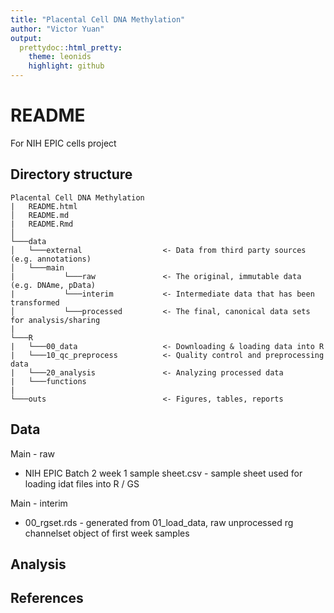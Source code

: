 ```yaml
---
title: "Placental Cell DNA Methylation"
author: "Victor Yuan"
output:
  prettydoc::html_pretty:
    theme: leonids
    highlight: github
---
```


# README

For NIH EPIC cells project

## Directory structure

```
Placental Cell DNA Methylation
|   README.html
│   README.md                   
|   README.Rmd 
│   
└───data
│   └───external                  <- Data from third party sources (e.g. annotations)
│   └───main
|           └───raw               <- The original, immutable data (e.g. DNAme, pData)          
|           └───interim           <- Intermediate data that has been transformed
│           └───processed         <- The final, canonical data sets for analysis/sharing
|
└───R
|   └───00_data                   <- Downloading & loading data into R
|   └───10_qc_preprocess          <- Quality control and preprocessing data
|   └───20_analysis               <- Analyzing processed data
|   └───functions                 
|
└───outs                          <- Figures, tables, reports
```

## Data

Main - raw

* NIH EPIC Batch 2 week 1 sample sheet.csv - sample sheet used for loading idat files into R / GS

Main - interim

* 00_rgset.rds - generated from 01_load_data, raw unprocessed rg channelset object of first week 
samples

## Analysis

## References


